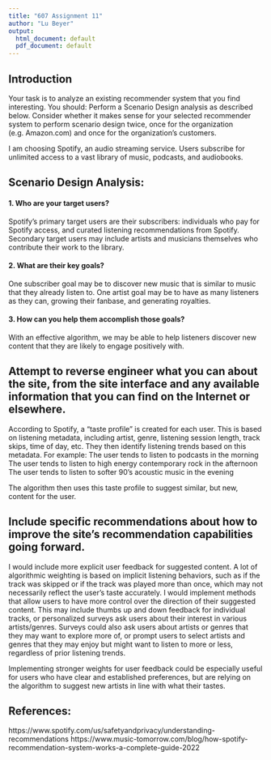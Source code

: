 ---
title: "607 Assignment 11"
author: "Lu Beyer"
output:
  html_document: default
  pdf_document: default
---

## Introduction
Your task is to analyze an existing recommender system that you find interesting.  You should:
Perform a Scenario Design analysis as described below.  Consider whether it makes sense for your selected recommender system to perform scenario design twice, once for the organization (e.g. Amazon.com) and once for the organization's customers.

I am choosing Spotify, an audio streaming service.  Users subscribe for unlimited access to a vast library of music, podcasts, and audiobooks.   

## Scenario Design Analysis:

#### 1.  Who are your target users?
Spotify's primary target users are their subscribers:  individuals who pay for Spotify access, and curated listening recommendations from Spotify.  Secondary target users may include artists and musicians themselves who contribute their work to the library.    

#### 2.  What are their key goals?
One subscriber goal may be to discover new music that is similar to music that they already listen to.  One artist goal may be to have as many listeners as they can, growing their fanbase, and generating royalties.

#### 3.  How can you help them accomplish those goals?
With an effective algorithm, we may be able to help listeners discover new content that they are likely to engage positively with.


## Attempt to reverse engineer what you can about the site, from the site interface and any available information that you can find on the Internet or elsewhere.

According to Spotify, a "taste profile" is created for each user.  This is based on listening metadata, including artist, genre, listening session length, track skips, time of day, etc.  They then identify listening trends based on this metadata.  For example: 
The user tends to listen to podcasts in the morning
The user tends to listen to high energy contemporary rock in the afternoon
The user tends to listen to softer 90's acoustic music in the evening 

The algorithm then uses this taste profile to suggest similar, but new, content for the user.  


## Include specific recommendations about how to improve the site's recommendation capabilities going forward. 

I would include more explicit user feedback for suggested content.  A lot of algorithmic weighting is based on implicit listening behaviors, such as if the track was skipped or if the track was played more than once, which may not necessarily reflect the user's taste accurately.  I would implement methods that allow users to have more control over the direction of their suggested content.  This may include thumbs up and down feedback for individual tracks, or personalized surveys ask users about their interest in various artists/genres.  Surveys could also ask users about artists or genres that they may want to explore more of, or prompt users to select artists and genres that they may enjoy but might want to listen to more or less, regardless of prior listening trends.  

Implementing stronger weights for user feedback could be especially useful for users who have clear and established preferences, but are relying on the algorithm to suggest new artists in line with what their tastes.  

## References:

https://www.spotify.com/us/safetyandprivacy/understanding-recommendations
https://www.music-tomorrow.com/blog/how-spotify-recommendation-system-works-a-complete-guide-2022